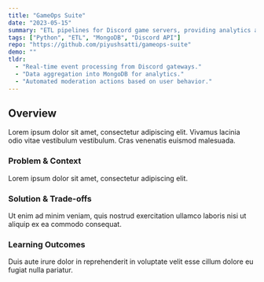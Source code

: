 ```yaml
---
title: "GameOps Suite"
date: "2023-05-15"
summary: "ETL pipelines for Discord game servers, providing analytics and moderation tools."
tags: ["Python", "ETL", "MongoDB", "Discord API"]
repo: "https://github.com/piyushsatti/gameops-suite"
demo: ""
tldr:
  - "Real-time event processing from Discord gateways."
  - "Data aggregation into MongoDB for analytics."
  - "Automated moderation actions based on user behavior."
---
```



## Overview
Lorem ipsum dolor sit amet, consectetur adipiscing elit. Vivamus lacinia odio vitae vestibulum vestibulum. Cras venenatis euismod malesuada.

### Problem & Context
Lorem ipsum dolor sit amet, consectetur adipiscing elit.

### Solution & Trade-offs
Ut enim ad minim veniam, quis nostrud exercitation ullamco laboris nisi ut aliquip ex ea commodo consequat.

### Learning Outcomes
Duis aute irure dolor in reprehenderit in voluptate velit esse cillum dolore eu fugiat nulla pariatur.
